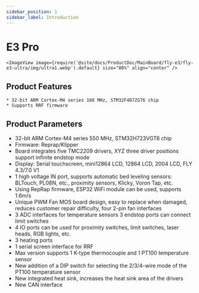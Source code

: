 ```yaml
---
sidebar_position: 1
sidebar_label: Introduction
---
```




# E3 Pro

    <ImageView image={require('@site/docs/ProductDoc/MainBoard/fly-e3/fly-e3-ultra/img/ultra1.webp').default} size="80%" align="center" />

## Product Features

    * 32-bit ARM Cortex-M4 series 168 MHz, STM32F407ZGT6 chip
    * Supports RRF firmware



## Product Parameters

* 32-bit ARM Cortex-M4 series 550 MHz, STM32H723VGT6 chip
* Firmware: Reprap/Klipper
* Board integrates five TMC2209 drivers, XYZ three driver positions support infinite endstop mode
* Display: Serial touchscreen, mini12864 LCD, 12864 LCD, 2004 LCD, FLY 4.3/7.0 V1
* 1 high voltage IN port, supports automatic bed leveling sensors: BLTouch, PL08N, etc., proximity sensors, Klicky, Voron Tap, etc.
* Using RepRap firmware, ESP32 WiFi module can be used, supports 1.6m/s
* Unique PWM Fan MOS board design, easy to replace when damaged, reduces customer repair difficulty, four 2-pin fan interfaces
* 3 ADC interfaces for temperature sensors
3 endstop ports can connect limit switches
* 4 IO ports can be used for proximity switches, limit switches, laser heads, RGB lights, etc.
* 3 heating ports
* 1 serial screen interface for RRF
* Max version supports 1 K-type thermocouple and 1 PT100 temperature sensor
* New addition of a DIP switch for selecting the 2/3/4-wire mode of the PT100 temperature sensor
* New integrated heat sink, increases the heat sink area of the drivers
* New CAN interface
